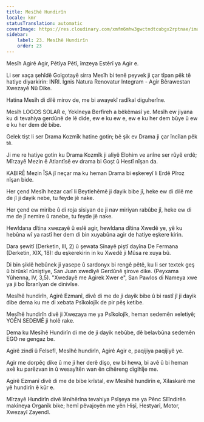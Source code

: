 ```yaml
---
title: Mesîhê Hundirîn
locale: kmr
statusTranslation: automatic
coverImage: https://res.cloudinary.com/xmfm6mhw3gwctndtcubgx2rptnae/image/upload/v1741354419/small_cover_la_gran_rebelion_28716e29d2.webp
sidebar:
    label: 23. Mesîhê Hundirîn
    order: 23
---
```

Mesîh Agirê Agir, Pêtîya Pêtî, îmzeya Estêrî ya Agir e.

Li ser xaça şehîdê Golgotayê sirra Mesîh bi tenê peyvek ji çar tîpan pêk tê hatiye diyarkirin: INRI. Ignis Natura Renovatur Integram - Agir Bêrawestan Xwezayê Nû Dike.

Hatina Mesîh di dilê mirov de, me bi awayekî radîkal diguherîne.

Mesîh LOGOS SOLAR e, Yekîneya Berfireh a bêkêmasî ye. Mesîh ew jiyana ku di tevahiya gerdûnê de lê dide, ew e ku ew e, ew e ku her dem bûye û ew e ku her dem dê bibe.

Gelek tişt li ser Drama Kozmîk hatine gotin; bê şik ev Drama ji çar încîlan pêk tê.

Ji me re hatiye gotin ku Drama Kozmîk ji aliyê Elohim ve anîne ser rûyê erdê; Mîrzayê Mezin ê Atlantîsê ev drama bi Goşt û Hestî nîşan da.

KABIRÊ Mezin ÎSA jî neçar ma ku heman Drama bi eşkereyî li Erdê Pîroz nîşan bide.

Her çend Mesîh hezar carî li Beytlehêmê ji dayik bibe jî, heke ew di dilê me de jî ji dayik nebe, tu feyde jê nake.

Her çend ew miribe û di roja sisiyan de ji nav miriyan rabûbe jî, heke ew di me de jî nemire û ranebe, tu feyde jê nake.

Hewldana dîtina xwezayê û eslê agir, hewldana dîtina Xwedê ye, yê ku hebûna wî ya rastî her dem di bin xuyabûna agir de hatiye eşkere kirin.

Dara şewitî (Derketin, III, 2) û şewata Sînayê piştî dayîna De Fermana (Derketin, XIX, 18): du eşkerekirin in ku Xwedê ji Mûsa re xuya bû.

Di bin şiklê hebûnek ji yasepe û sardonyx bi rengê pêtê, ku li ser textek geş û birûskî rûniştiye, San Juan xwediyê Gerdûnê şirove dike. (Peyxama Yûhenna, IV, 3,5). "Xwedayê me Agirek Xwer e", San Pawlos di Nameya xwe ya ji bo Îbranîyan de dinivîse.

Mesîhê hundirîn, Agirê Ezmanî, divê di me de ji dayik bibe û bi rastî jî ji dayik dibe dema ku me di xebata Psîkolojîk de pir pêş ketibe.

Mesîhê hundirîn divê ji Xwezaya me ya Psîkolojîk, heman sedemên xeletiyê; YOÊN SEDEMÊ ji holê rake.

Dema ku Mesîhê Hundirîn di me de ji dayik nebûbe, dê belavbûna sedemên EGO ne gengaz be.

Agirê zindî û Felsefî, Mesîhê hundirîn, Agirê Agir e, paqijiya paqijiyê ye.

Agir me dorpêç dike û me ji her derê dişo, ew bi hewa, bi avê û bi heman axê ku parêzvan in û wesayîtên wan ên cihêreng digihîje me.

Agirê Ezmanî divê di me de bibe krîstal, ew Mesîhê hundirîn e, Xilaskarê me yê hundirîn ê kûr e.

Mîrzayê Hundirîn divê lênihêrîna tevahiya Psîşeya me ya Pênc Sîlîndirên makîneya Organîk bike; hemî pêvajoyên me yên Hişî, Hestyarî, Motor, Xwezayî Zayendî.

